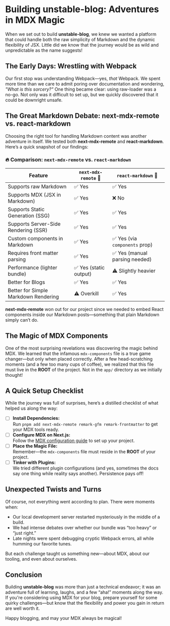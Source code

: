 
# Building unstable-blog: Adventures in MDX Magic

When we set out to build **unstable-blog**, we knew we wanted a platform that could handle both the raw simplicity of Markdown and the dynamic flexibility of JSX. Little did we know that the journey would be as wild and unpredictable as the name suggests!

## The Early Days: Wrestling with Webpack

Our first stop was understanding Webpack—yes, *that* Webpack. We spent more time than we care to admit poring over documentation and wondering, *"What is this sorcery?"* One thing became clear: using raw-loader was a no-go. Not only was it difficult to set up, but we quickly discovered that it could be downright unsafe.

## The Great Markdown Debate: next-mdx-remote vs. react-markdown

Choosing the right tool for handling Markdown content was another adventure in itself. We tested both **next-mdx-remote** and **react-markdown**. Here’s a quick snapshot of our findings:

### 🔥 **Comparison: `next-mdx-remote` vs. `react-markdown`**

| Feature                                 | `next-mdx-remote` 🌟         | `react-markdown` 🚀           |
|-----------------------------------------|------------------------------|-----------------------------|
| Supports raw Markdown                   | ✅ Yes                       | ✅ Yes                      |
| Supports MDX (JSX in Markdown)          | ✅ Yes                       | ❌ No                       |
| Supports Static Generation (SSG)        | ✅ Yes                       | ✅ Yes                      |
| Supports Server-Side Rendering (SSR)    | ✅ Yes                       | ✅ Yes                      |
| Custom components in Markdown           | ✅ Yes                       | ✅ Yes (via `components` prop) |
| Requires front matter parsing           | ✅ Yes                       | ✅ Yes (manual parsing needed) |
| Performance (lighter bundle)            | ✅ Yes (static output)       | ⚠️ Slightly heavier          |
| Better for Blogs                        | ✅ Yes                       | ✅ Yes                      |
| Better for Simple Markdown Rendering    | ⚠️ Overkill                  | ✅ Yes                      |

**next-mdx-remote** won out for our project since we needed to embed React components inside our Markdown posts—something that plain Markdown simply can’t do.

## The Magic of MDX Components

One of the most surprising revelations was discovering the magic behind MDX. We learned that the infamous `mdx-components` file is a true game changer—but only when placed correctly. After a few head-scratching moments (and a few too many cups of coffee), we realized that this file must live in the **ROOT** of the project. Not in the `app/` directory as we initially thought!

## A Quick Setup Checklist

While the journey was full of surprises, here’s a distilled checklist of what helped us along the way:

- [ ] **Install Dependencies:**  
  Run `pnpm add next-mdx-remote remark-gfm remark-frontmatter` to get your MDX tools ready.
- [ ] **Configure MDX on Next.js:**  
  Follow the [MDX configuration guide](https://nextjs.org/docs/app/building-your-application/configuring/mdx) to set up your project.
- [ ] **Place the Magic File:**  
  Remember—the `mdx-components` file must reside in the **ROOT** of your project.
- [ ] **Tinker with Plugins:**  
  We tried different plugin configurations (and yes, sometimes the docs say one thing while reality says another). Persistence pays off!

## Unexpected Twists and Turns

Of course, not everything went according to plan. There were moments when:
- Our local development server restarted mysteriously in the middle of a build.
- We had intense debates over whether our bundle was “too heavy” or “just right.”
- Late nights were spent debugging cryptic Webpack errors, all while humming our favorite tunes.

But each challenge taught us something new—about MDX, about our tooling, and even about ourselves.

## Conclusion

Building **unstable-blog** was more than just a technical endeavor; it was an adventure full of learning, laughs, and a few “aha!” moments along the way. If you're considering using MDX for your blog, prepare yourself for some quirky challenges—but know that the flexibility and power you gain in return are well worth it.

Happy blogging, and may your MDX always be magical!
